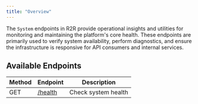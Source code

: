 ```yaml
---
title: "Overview"
---
```


The `System` endpoints in R2R provide operational insights and utilities for monitoring and maintaining the platform's core health. These endpoints are primarily used to verify system availability, perform diagnostics, and ensure the infrastructure is responsive for API consumers and internal services.

## Available Endpoints

| Method | Endpoint                      | Description         |
| ------ | ----------------------------- | ------------------- |
| GET    | [/health](/reference/health-check) | Check system health |

